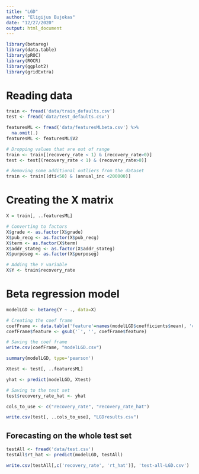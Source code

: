 ```yaml
---
title: "LGD"
author: "Eligijus Bujokas"
date: "12/27/2020"
output: html_document
---
```


```r
library(betareg)
library(data.table)
library(pROC)
library(ROCR)
library(ggplot2)
library(gridExtra)
```

# Reading data 

```r
train <- fread('data/train_defaults.csv')
test <- fread('data/test_defaults.csv')

featuresML <- fread('data/featuresMLbeta.csv') %>% 
  na.omit(.) 
featuresML <- featuresML$V2

# Dropping values that are out of range
train <- train[(recovery_rate < 1) & (recovery_rate>0)]
test <- test[(recovery_rate < 1) & (recovery_rate>0)]

# Removing some additional outliers from the dataset
train <- train[(dti<50) & (annual_inc <200000)]
```

# Creating the X matrix

```r
X = train[, ..featuresML]

# Converting to factors 
X$grade <- as.factor(X$grade)
X$pub_recg <- as.factor(X$pub_recg)
X$term <- as.factor(X$term)
X$addr_stateg <- as.factor(X$addr_stateg)
X$purposeg <- as.factor(X$purposeg)

# Adding the Y variable
X$Y <- train$recovery_rate
```

# Beta regression model

```r
modelLGD <- betareg(Y ~ ., data=X)

# Creating the coef frame 
coefFrame <- data.table('feature'=names(modelLGD$coefficients$mean), 'coef'=modelLGD$coefficients$mean)
coefFrame$feature <- gsub('`', '', coefFrame$feature)

# Saving the coef frame
write.csv(coefFrame, "modelLGD.csv")

summary(modelLGD, type='pearson')
```


```r
Xtest <- test[, ..featuresML]

yhat <- predict(modelLGD, Xtest)

# Saving to the test set 
test$recovery_rate_hat <- yhat

cols_to_use <- c("recovery_rate", "recovery_rate_hat")

write.csv(test[, ..cols_to_use], "LGDresults.csv")
```

## Forecasting on the whole test set 

```r
testAll <- fread('data/test.csv')
testAll$rt_hat <- predict(modelLGD, testAll)

write.csv(testAll[,c('recovery_rate', 'rt_hat')], 'test-all-LGD.csv')
```

